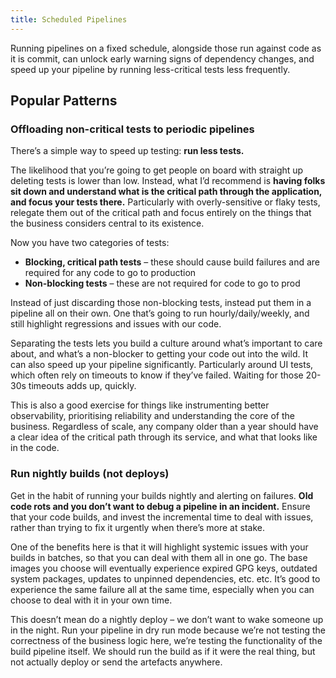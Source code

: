 ```yaml
---
title: Scheduled Pipelines
---
```


Running pipelines on a fixed schedule, alongside those run against code as it
is commit, can unlock early warning signs of dependency changes, and speed up 
your pipeline by running less-critical tests less frequently.

## Popular Patterns


### Offloading non-critical tests to periodic pipelines

There’s a simple way to speed up testing: **run less tests.**

The likelihood that you’re going to get people on board with straight up deleting 
tests is lower than low. Instead, what I’d recommend is **having folks sit down 
and understand what is the critical path through the application, and focus your 
tests there.** Particularly with overly-sensitive or flaky tests, relegate them 
out of the critical path and focus entirely on the things that the business 
considers central to its existence.

Now you have two categories of tests:

* **Blocking, critical path tests** – these should cause build failures and are 
required for any code to go to production
* **Non-blocking tests** – these are not required for code to go to prod

Instead of just discarding those non-blocking tests, instead put them in a 
pipeline all on their own. One that’s going to run hourly/daily/weekly, and 
still highlight regressions and issues with our code. 

Separating the tests lets you build a culture around what’s important to care 
about, and what’s a non-blocker to getting your code out into the wild. It can 
also speed up your pipeline significantly. Particularly around UI tests, which 
often rely on timeouts to know if they’ve failed. Waiting for those 20-30s 
timeouts adds up, quickly.

This is also a good exercise for things like instrumenting better observability, 
prioritising reliability and understanding the core of the business. Regardless 
of scale, any company older than a year should have a clear idea of the critical 
path through its service, and what that looks like in the code.

### Run nightly builds (not deploys)

Get in the habit of running your builds nightly and alerting on failures. 
**Old code rots and you don’t want to debug a pipeline in an incident.** Ensure 
that your code builds, and invest the incremental time to deal with issues, 
rather than trying to fix it urgently when there’s more at stake.

One of the benefits here is that it will highlight systemic issues with your 
builds in batches, so that you can deal with them all in one go. The base images 
you choose will eventually experience expired GPG keys, outdated system packages, 
updates to unpinned dependencies, etc. etc. It’s good to experience the same 
failure all at the same time, especially when you can choose to deal with it 
in your own time.

This doesn’t mean do a nightly deploy – we don’t want to wake someone up in the 
night. Run your pipeline in dry run mode because we’re not testing the correctness 
of the business logic here, we’re testing the functionality of the build pipeline 
itself. We should run the build as if it were the real thing, but not actually 
deploy or send the artefacts anywhere.
